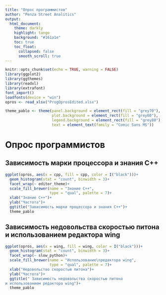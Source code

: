 ```yaml
---
title: "Опрос программистов"
author: "Penza Street Analitics"
output: 
  html_document:
    theme: darkly
    highlight: tango
    background: "#161a1e"
    toc: true
    toc_float:
      collapsed: false
      smooth_scroll: true
---
```


```r
knitr::opts_chunk$set(echo = TRUE, warning = FALSE)
library(ggplot2)
library(ggthemes)
library(readxl)
library(extrafont)
font_import()
loadfonts(device = "win")
opros <- read_xlsx("ProgOprosEdited.xlsx")
```

```r
theme_pablo <- theme(panel.background = element_rect(fill = "grey70"), 
                     plot.background = element_rect(fill = "grey60"),
                     legend.background = element_rect(fill = "grey80"),
                     text = element_text(family = "Comic Sans MS"))
```

# Опрос программистов

## Зависимость марки процессора и знания С++
```r
ggplot(opros, aes(x = cpp, fill = cpp, color = I("black")))+
  geom_histogram(stat = "count", binwidth = 3)+
  facet_wrap(~ editor_theme)+
  scale_fill_brewer(name = "Знание С++",
                    type = "qual", palette = 7)+
  xlab("Знание С++")+
  ylab("Частота")+
  ggtitle("Зависимость марки процессора и знания С++")+
  theme_pablo
```

## Зависимость недовольства скоростью питона и использованием редактора wing
```r
ggplot(opros, aes(x = wing, fill = wing, color = I("black")))+
  geom_histogram(stat = "count", binwidth = 3)+
  facet_wrap(~ slow_python)+
  scale_fill_brewer(name = "Использование\nредактора wing",
                    type = "qual", palette = 7)+
  xlab("Недовольство скоростью питона")+
  ylab("Частота")+
  ggtitle(" Зависимость недовольства скоростью питона
и использованием редактора wing")+
  theme_pablo
```
